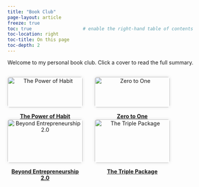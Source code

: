 ```yaml
---
title: "Book Club"
page-layout: article
freeze: true
toc: true                   # enable the right-hand table of contents
toc-location: right
toc-title: On this page
toc-depth: 2
---
```


```{=html}
<style>
.book-grid {
  display: flex;
  flex-wrap: wrap;
  justify-content: flex-start;
  gap: 2rem;
  margin-top: 1rem;
}
.book-card {
  width: 200px;
  text-align: center;
  font-size: 0.9rem;
}
.book-card img {
  width: 100%;
  border-radius: 6px;
  box-shadow: 0 0 8px rgba(0,0,0,0.1);
}
</style>
```

Welcome to my personal book club. Click a cover to read the full summary.

:::::: book-grid
::: book-card
<a href="posts/2025-10-01-Habit.qmd"> <img src="img/PowerHabit.jpg" alt="The Power of Habit"/>

<p><strong>The Power of Habit</strong></p>

</a>
:::

::: book-card
<a href="posts/2025-09-05-ZeroOne.qmd"> <img src="img/ZeroOne.jpg" alt="Zero to One"/>

<p><strong>Zero to One</strong></p>

</a>
:::

::: book-card
<a href="posts/2025-09-03-BE2.qmd"> <img src="img/BE2.jpg" alt="Beyond Entrepreneurship 2.0"/>

<p><strong>Beyond Entrepreneurship 2.0</strong></p>

</a>
:::

::: book-card
<a href="posts/2015-01-01-the-triple-package.qmd"> <img src="img/TheTripplePackage.jpg" alt="The Triple Package"/>

<p><strong>The Triple Package</strong></p>

</a>
:::
::::::
